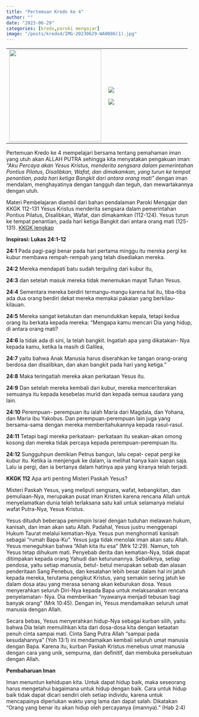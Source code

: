 ```yaml
---
title: "Pertemuan Kredo ke 4"
author: ""
date: "2023-06-29"
categories: [kredo,paroki mengajar]
image: "/posts/kredo4/IMG-20230629-WA0086(1).jpg"
---
```


+------------------------------------------------------------+--------------------------------------------------+
| ![](/posts/kredo4/IMG-20230629-WA0065(1).jpg){width="247"} | ![](/posts/kredo4/IMG-20230629-WA0086(1).jpg)    |
|                                                            |                                                  |
|                                                            | ![](/posts/kredo4/IMG-20230629-WA0066(1).jpg)    |
+------------------------------------------------------------+--------------------------------------------------+

Pertemuan Kredo ke 4 mempelajari bersama tentang pemahaman iman yang utuh akan ALLAH PUTRA sehingga kita menyatakan pengakuan iman: *"Aku Percaya akan Yesus Kristus, menderita sengsara dalam pemerintahan Pontius Pilatus, Disalibkan, Wafat, dan dimakamkan, yang turun ke tempat penantian, pada hari ketiga Bangkit dari antara orang mati"* dengan iman mendalam, menghayatinya dengan tangguh dan teguh, dan mewartakannya dengan utuh.

Materi Pembelajaran diambil dari bahan pendalaman Paroki Mengajar dan KKGK 112-131 Yesus Kristus menderita sengsara dalam pemerintahan Pontius Pilatus, Disalibkan, Wafat, dan dimakamkan (112-124). Yesus turun ke tempat penantian, pada hari ketiga Bangkit dari antara orang mati (125-131). [KKGK lengkap](/posts/KompendiumKatekismus.pdf)

**Inspirasi: Lukas 24:1-12**

**24:1** Pada pagi-pagi benar pada hari pertama minggu itu mereka pergi ke kubur membawa rempah-rempah yang telah disediakan mereka.

**24:2** Mereka mendapati batu sudah terguling dari kubur itu,

**24:3** dan setelah masuk mereka tidak menemukan mayat Tuhan Yesus.

**24:4** Sementara mereka berdiri termangu-mangu karena hal itu, tiba-tiba ada dua orang berdiri dekat mereka memakai pakaian yang berkilau-kilauan.

**24:5** Mereka sangat ketakutan dan menundukkan kepala, tetapi kedua orang itu berkata kepada mereka: "Mengapa kamu mencari Dia yang hidup, di antara orang mati?

**24:6** Ia tidak ada di sini, Ia telah bangkit. Ingatlah apa yang dikatakan- Nya kepada kamu, ketika Ia masih di Galilea,

**24:7** yaitu bahwa Anak Manusia harus diserahkan ke tangan orang-orang berdosa dan disalibkan, dan akan bangkit pada hari yang ketiga."

**24:8** Maka teringatlah mereka akan perkataan Yesus itu.

**24:9** Dan setelah mereka kembali dari kubur, mereka menceriterakan semuanya itu kepada kesebelas murid dan kepada semua saudara yang lain.

**24:10** Perempuan- perempuan itu ialah Maria dari Magdala, dan Yohana, dan Maria ibu Yakobus. Dan perempuan-perempuan lain juga yang bersama-sama dengan mereka memberitahukannya kepada rasul-rasul.

**24:11** Tetapi bagi mereka perkataan- perkataan itu seakan-akan omong kosong dan mereka tidak percaya kepada perempuan-perempuan itu.

**24:12** Sungguhpun demikian Petrus bangun, lalu cepat- cepat pergi ke kubur itu. Ketika ia menjenguk ke dalam, ia melihat hanya kain kapan saja. Lalu ia pergi, dan ia bertanya dalam hatinya apa yang kiranya telah terjadi.

**KKGK 112** Apa arti penting Misteri Paskah Yesus?

Misteri Paskah Yesus, yang meliputi sengsara, wafat, kebangkitan, dan pemuliaan-Nya, merupakan pusat iman Kristen karena rencana Allah untuk menyelamatkan dunia telah terlaksana satu kali untuk selamanya melalui wafat Putra-Nya, Yesus Kristus.

Yesus dituduh beberapa pemimpin Israel dengan tuduhan melawan hukum, kanisah, dan iman akan satu Allah. Padahal, Yesus justru menggenapi Hukum Taurat melalui kematian-Nya. Yesus pun menghormati kanisah sebagai "rumah Bapa-Ku". Yesus juga tidak menolak iman akan satu Allah. Yesus meneguhkan bahwa "Allah kita itu esa" (Mrk 12:29). Namun, toh Yesus tetap dihukum mati. Penyebab derita dan kematian-Nya, tidak dapat ditimpakan kepada orang Yahudi dan keturunannya. Sebaliknya, setiap pendosa, yaitu setiap manusia, betul- betul merupakan sebab dan alasan penderitaan Sang Penebus, dan kesalahan lebih besar dalam hal ini jatuh kepada mereka, terutama pengikut Kristus, yang semakin sering jatuh ke dalam dosa atau yang merasa senang akan keburukan dosa. Yesus menyerahkan seluruh Diri-Nya kepada Bapa untuk melaksanakan rencana penyelamatan- Nya. Dia memberikan "nyawanya menjadi tebusan bagi banyak orang" (Mrk 10:45). Dengan ini, Yesus mendamaikan seluruh umat manusia dengan Allah.

Secara bebas, Yesus menyerahkan hidup-Nya sebagai kurban silih, yaitu bahwa Dia telah memulihkan kita dari dosa-dosa kita dengan ketaatan penuh cinta sampai mati. Cinta Sang Putra Allah "sampai pada kesudahannya" (Yoh 13:1) ini mendamaikan kembali seluruh umat manusia dengan Bapa. Karena itu, kurban Paskah Kristus menebus umat manusia dengan cara yang unik, sempurna, dan definitif, dan membuka persekutuan dengan Allah.

**Pembaharuan Iman**

Iman menuntun kehidupan kita. Untuk dapat hidup baik, maka seseorang harus mengetahui bagaimana untuk hidup dengan baik. Cara untuk hidup baik tidak dapat dicari sendiri oleh setiap individu, karena untuk mencapainya diperlukan waktu yang lama dan dapat salah. Dikatakan "Orang yang benar itu akan hidup oleh percayanya (imannya)." (Hab 2:4)
